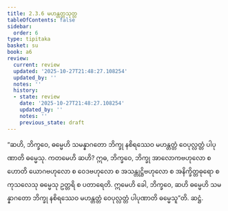 ```yaml
---
title: 2.3.6 မဟန္တတ္တသုတ္တ
tableOfContents: false
sidebar:
  order: 6
type: tipitaka
basket: su
book: a6
review:
  current: review
  updated: '2025-10-27T21:48:27.108254'
  updated_by: ''
  notes: ''
  history:
  - state: review
    date: '2025-10-27T21:48:27.108254'
    updated_by: ''
    notes: ''
    previous_state: draft
---
```



<ReviewStatus review={frontmatter.review} showDetails={true} />

<HypothesisAnnotation frontmatter={frontmatter} />

<DynamicBreadcrumb />

<Division number="80" book="a6" e="ch" v="16" p="376">

<Paragraph number="667" book="a6">
“ဆဟိ, ဘိက္ခဝေ, ဓမ္မေဟိ သမန္နာဂတော ဘိက္ခု နစိရဿေဝ မဟန္တတ္တံ ဝေပုလ္လတ္တံ ပါပုဏာတိ ဓမ္မေသု. ကတမေဟိ ဆဟိ? ဣဓ, ဘိက္ခဝေ, ဘိက္ခု အာလောကဗဟုလော စ ဟောတိ ယောဂဗဟုလော စ ဝေဒဗဟုလော စ အသန္တုဋ္ဌိဗဟုလော စ အနိက္ခိတ္တဓုရော စ ကုသလေသု ဓမ္မေသု ဥတ္တရိ စ ပတာရေတိ. ဣမေဟိ ခေါ, ဘိက္ခဝေ, ဆဟိ ဓမ္မေဟိ သမန္နာဂတော ဘိက္ခု နစိရဿေဝ မဟန္တတ္တံ ဝေပုလ္လတ္တံ ပါပုဏာတိ ဓမ္မေသူ”တိ.

</Paragraph>
</Division>

<Paragraph number="668" type="center" book="a6">
ဆဋ္ဌံ.
</Paragraph>